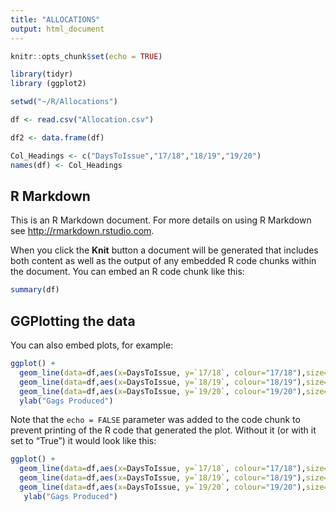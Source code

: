 ---
title: "ALLOCATIONS"
output: html_document
---

```{r setup, include=FALSE}
knitr::opts_chunk$set(echo = TRUE)

library(tidyr)
library (ggplot2)

setwd("~/R/Allocations")

df <- read.csv("Allocation.csv")

df2 <- data.frame(df)

Col_Headings <- c("DaysToIssue","17/18","18/19","19/20")
names(df) <- Col_Headings

```

## R Markdown

This is an R Markdown document.  For more details on using R Markdown see <http://rmarkdown.rstudio.com>.



When you click the **Knit** button a document will be generated that includes both content as well as the output of any embedded R code chunks within the document. You can embed an R code chunk like this:

```{r chunk1}
summary(df)
```

## GGPlotting the data

You can also embed plots, for example:

```{r chunk2, echo=FALSE}
ggplot() +
  geom_line(data=df,aes(x=DaysToIssue, y=`17/18`, colour="17/18"),size=1) +
  geom_line(data=df,aes(x=DaysToIssue, y=`18/19`, colour="18/19"),size=1) +
  geom_line(data=df,aes(x=DaysToIssue, y=`19/20`, colour="19/20"),size=1) +
  ylab("Gags Produced")
```

Note that the `echo = FALSE` parameter was added to the code chunk to prevent printing of the R code that generated the plot. Without it (or with it set to "True") it would look like this:



```{r, echo=TRUE}
ggplot() +
  geom_line(data=df,aes(x=DaysToIssue, y=`17/18`, colour="17/18"),size=1) +
  geom_line(data=df,aes(x=DaysToIssue, y=`18/19`, colour="18/19"),size=1) +
  geom_line(data=df,aes(x=DaysToIssue, y=`19/20`, colour="19/20"),size=1) +
   ylab("Gags Produced")
```



